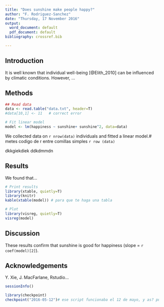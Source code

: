```yaml
---
title: "Does sunshine make people happy?"
author: "F. Rodriguez-Sanchez"
date: "Thursday, 17 November 2016"
output:
  word_document: default
  pdf_document: default
bibliography: crossref.bib

---
```



Introduction
------------

It is well known that individual well-being [@Elith_2010] can be influenced by climatic conditions. However, ...


Methods
-------

```r
## Read data
data <- read.table("data.txt", header=T)
#data[10,1] <- 11   # correct error

# Fit linear model
model <- lm(happiness ~ sunshine+ sunshine^2, data=data)

```

We collected data on `r nrow(data)` individuals and fitted a linear model.# metes codigo de r entre comillas simples `r row (data)`

dkkgiekdiek ddkdmmdn

Results
-------

We found that...

```r
# Print results
library(xtable, quietly=T)
library(knitr)
kable(xtable(model)) # para que te haga una tabla
```

```r
# Plot
library(visreg, quietly=T)
visreg(model)
```

Discussion
----------

These results confirm that sunshine is good for happiness (slope = `r coef(model)[2]`).


Acknowledgements
----------------

Y. Xie, J. MacFarlane, Rstudio...


```r
sessionInfo()
```


```r
library(checkpoint)
checkpoint("2016-05-12")# ese script funcionaba el 12 de mayo, y as? puede volver al estado de los paquetes en ese momento, el problema que tiene es que la carpeta de los paquetes puede crecer muchisimo muy pronto.
```

